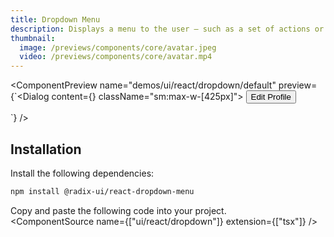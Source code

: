 ```yaml
---
title: Dropdown Menu
description: Displays a menu to the user — such as a set of actions or functions — triggered by a button.
thumbnail:
  image: /previews/components/core/avatar.jpeg
  video: /previews/components/core/avatar.mp4
---
```


<ComponentPreview
  name="demos/ui/react/dropdown/default"
  preview={`<Dialog content={<Content/>} className="sm:max-w-[425px]">
    <Button variant="outline">Edit Profile</Button>
</Dialog>`}
/>

## Installation

Install the following dependencies:

```bash
npm install @radix-ui/react-dropdown-menu
```
Copy and paste the following code into your project.<br/>
  <ComponentSource name={["ui/react/dropdown"]} extension={["tsx"]} />

